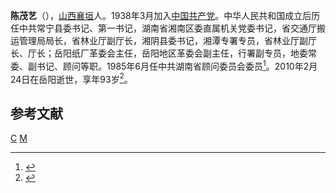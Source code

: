 '''陈茂艺'''（{{bd|1919年|1月|2010年|2月24日|catIdx=C陈}}），[[山西|山西]][[襄垣|襄垣]]人。1938年3月加入[[中国共产党|中国共产党]]。中华人民共和国成立后历任中共常宁县委书记、第一书记，湖南省湘南区委直属机关党委书记，省交通厅搬运管理局局长，省林业厅副厅长，湘阴县委书记，湘潭专署专员，省林业厅副厅长、厅长；岳阳纸厂革委会主任，岳阳地区革委会副主任，行署副专员，地委常委、副书记、顾问等职。1985年6月任中共湖南省顾问委员会委员<ref>{{cite web |url=http://hun.wenweipo.com/yueyang/yy/2010-03-02/320.html |title=存档副本 |accessdate=2012-01-03 |deadurl=yes |archiveurl=https://web.archive.org/web/20130122164513/http://hun.wenweipo.com/yueyang/yy/2010-03-02/320.html |archivedate=2013-01-22 }}</ref>。2010年2月24日在岳阳逝世，享年93岁<ref>{{Cite web |url=http://news.163.com/10/0228/08/60JIIVBJ000146BB.html |title=存档副本 |accessdate=2012-01-03 |archive-date=2019-08-14 |archive-url=https://web.archive.org/web/20190814072614/http://news.163.com/10/0228/08/60JIIVBJ000146BB.html |dead-url=no }}</ref>。

==参考文献==
<references />

{{start box}}
{{s-gov}}
{{s-before|？}}
{{s-title|[[湖南省林业厅|湖南省林业厅]]厅长|[[年|年]]月-1968年8月}} 
{{s-after|文革开始，机构瘫痪}}
{{s-before|[[赵处琪|赵处琪]]}}
{{s-title|[[湘潭专区|湘潭专区]]专员|1959年12月-1962年1月}} 
{{s-after|[[陆明|陆　明]]}}
{{s-ppo}}
{{s-before|[[杨大川|杨大川]]}}
{{s-title|[[中国共产党湘阴县委员会|中国共产党湘阴县委员会]]书记|1957年8月-1959年11月}} 
{{s-after|[[陈秉芝|陈秉芝]]}}
{{s-before|建国后首任}}
{{s-title|[[中国共产党常宁县委员会|中国共产党常宁县委员会]]书记|1949年4月-1953年6月}} 
{{s-after|？}}
{{end box}}

[[Category:襄垣人|C]]
[[Category:陈姓|M]]